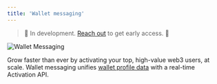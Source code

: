 ```yaml
---
title: 'Wallet messaging'
---
```


> 🚧 In development. <a href="https://cal.com/formo/30min">Reach out</a> to get early access. 🚧

<Frame caption="Wallet messaging helps you reach and activate dormant users.">
	<img src="/images/wallet-intelligence-messaging.png" alt="Wallet Messaging" />
</Frame>

Grow faster than ever by activating your top, high-value web3 users, at scale.
Wallet messaging unifies [wallet profile data](/features/wallet-intelligence/wallet-profiles) with a real-time Activation API.
